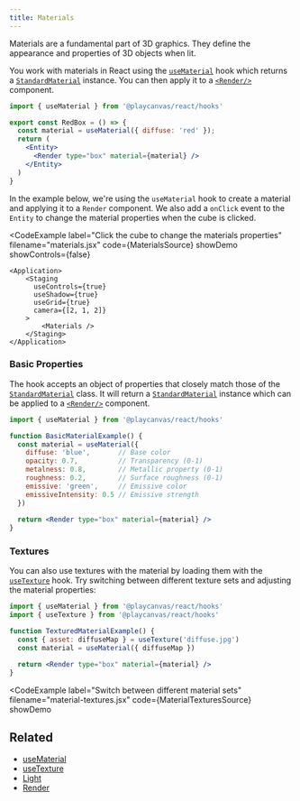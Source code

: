 ```yaml
---
title: Materials
---
```



Materials are a fundamental part of 3D graphics. They define the appearance and properties of 3D objects when lit.

You work with materials in React using the [`useMaterial`](../../api/hooks/use-material) hook which returns a [`StandardMaterial`](https://api.playcanvas.com/engine/classes/StandardMaterial.html) instance. You can then apply it to a [`<Render/>`](../../api/render) component.

```jsx copy filename="use-material.jsx"
import { useMaterial } from '@playcanvas/react/hooks'

export const RedBox = () => {
  const material = useMaterial({ diffuse: 'red' });
  return (
    <Entity>
      <Render type="box" material={material} />
    </Entity>
  )
}
```

In the example below, we're using the `useMaterial` hook to create a material and applying it to a `Render` component. We also add a `onClick` event to the `Entity` to change the material properties when the cube is clicked.

<CodeExample
  label="Click the cube to change the materials properties"
  filename="materials.jsx"
  code={MaterialsSource}
  showDemo
  showControls={false}
>
    <Application>
        <Staging 
          useControls={true} 
          useShadow={true}
          useGrid={true}
          camera={[2, 1, 2]} 
        >
            <Materials />
        </Staging>
    </Application>
</CodeExample>

### Basic Properties

The hook accepts an object of properties that closely match those of the [`StandardMaterial`](https://api.playcanvas.com/engine/classes/StandardMaterial.html) class. It will return a [`StandardMaterial`](https://api.playcanvas.com/engine/classes/StandardMaterial.html) instance which can be applied to a [`<Render/>`](../../api/render) component.

```jsx copy
import { useMaterial } from '@playcanvas/react/hooks'

function BasicMaterialExample() {
  const material = useMaterial({
    diffuse: 'blue',       // Base color
    opacity: 0.7,          // Transparency (0-1)
    metalness: 0.8,        // Metallic property (0-1)
    roughness: 0.2,        // Surface roughness (0-1)
    emissive: 'green',     // Emissive color
    emissiveIntensity: 0.5 // Emissive strength
  })
  
  return <Render type="box" material={material} />
}
```

### Textures

You can also use textures with the material by loading them with the [`useTexture`](../../api/hooks/use-asset#usetexture) hook. Try switching between different texture sets and adjusting the material properties:

```jsx copy
import { useMaterial } from '@playcanvas/react/hooks'
import { useTexture } from '@playcanvas/react/hooks'

function TexturedMaterialExample() {
  const { asset: diffuseMap } = useTexture('diffuse.jpg')
  const material = useMaterial({ diffuseMap })

  return <Render type="box" material={material} />
}
```

<CodeExample
  label="Switch between different material sets"
  filename="material-textures.jsx"
  code={MaterialTexturesSource}
  showDemo
>
  <Application>
    <Staging
      useLight={true}
      useShadow={true}
      useGrid={true}
      camera={[1.5, 0.75, 1.5]}
      useControls={true}
    >
      <MaterialTextures />
    </Staging>
  </Application>
</CodeExample>

## Related

- [useMaterial](../../api/hooks/use-material)
- [useTexture](../../api/hooks/use-asset#usetexture)
- [Light](../../api/light)
- [Render](../../api/render)
